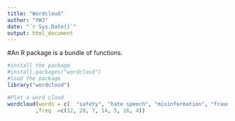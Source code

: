 ```yaml
---
title: "Wordcloud"
author: "YWJ"
date: "`r Sys.Date()`"
output: html_document
---
```


#An R package is a bundle of functions.

```r
#install the package
#install.packages("wordcloud")
#load the package
library("wordcloud")
```

```r
#Plot a word cloud
wordcloud(words = c(  "safety", "hate speech", "misinformation", "fraud", "regulation","harassment","doxxing")
         ,freq  =c(12, 20, 7, 14, 5, 16, 4))
```
